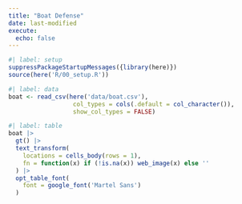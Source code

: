 ```yaml
---
title: "Boat Defense"
date: last-modified
execute: 
  echo: false
---
```


```r
#| label: setup
suppressPackageStartupMessages({library(here)})
source(here('R/00_setup.R'))
```

```r
#| label: data
boat <- read_csv(here('data/boat.csv'), 
                  col_types = cols(.default = col_character()),
                  show_col_types = FALSE)
```

```r
#| label: table
boat |> 
  gt() |>
  text_transform(
    locations = cells_body(rows = 1),
    fn = function(x) if (!is.na(x)) web_image(x) else ''
  ) |> 
  opt_table_font(
    font = google_font('Martel Sans')
  )
```


